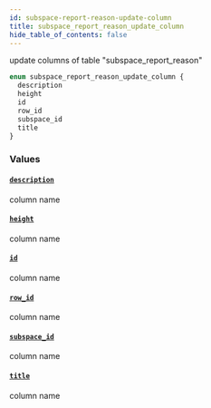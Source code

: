 ```yaml
---
id: subspace-report-reason-update-column
title: subspace_report_reason_update_column
hide_table_of_contents: false
---
```


update columns of table "subspace_report_reason"

```graphql
enum subspace_report_reason_update_column {
  description
  height
  id
  row_id
  subspace_id
  title
}
```

### Values

#### [`description`](#)

column name

#### [`height`](#)

column name

#### [`id`](#)

column name

#### [`row_id`](#)

column name

#### [`subspace_id`](#)

column name

#### [`title`](#)

column name
